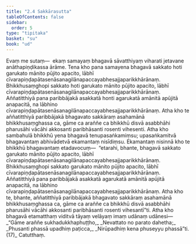 ```yaml
---
title: "2.4 Sakkārasutta"
tableOfContents: false
sidebar:
  order: 5
type: "tipitaka"
basket: "su"
book: "ud"
---
```



<DynamicBreadcrumb />

<Division number="14" book="ud">

<Paragraph number="90" book="ud">
Evaṃ me sutaṃ—  ekaṃ samayaṃ bhagavā sāvatthiyaṃ viharati jetavane anāthapiṇḍikassa ārāme. Tena kho pana samayena bhagavā sakkato hoti garukato mānito pūjito apacito, lābhī cīvarapiṇḍapātasenāsanagilānapaccayabhesajjaparikkhārānaṃ. Bhikkhusaṃghopi sakkato hoti garukato mānito pūjito apacito, lābhī cīvarapiṇḍapātasenāsanagilānapaccayabhesajjaparikkhārānaṃ. Aññatitthiyā pana paribbājakā asakkatā honti agarukatā amānitā apūjitā anapacitā, na lābhino cīvarapiṇḍapātasenāsanagilānapaccayabhesajjaparikkhārānaṃ. Atha kho te aññatitthiyā paribbājakā bhagavato sakkāraṃ asahamānā bhikkhusaṃghassa ca, gāme ca araññe ca bhikkhū disvā asabbhāhi pharusāhi vācāhi akkosanti paribhāsanti rosenti vihesenti.
</Paragraph>

<Paragraph number="91" book="ud">
Atha kho sambahulā bhikkhū yena bhagavā tenupasaṅkamiṃsu; upasaṅkamitvā bhagavantaṃ abhivādetvā ekamantaṃ nisīdiṃsu. Ekamantaṃ nisinnā kho te bhikkhū bhagavantaṃ etadavocuṃ—  “etarahi, bhante, bhagavā sakkato garukato mānito pūjito apacito, lābhī cīvarapiṇḍapātasenāsanagilānapaccayabhesajjaparikkhārānaṃ. Bhikkhusaṃghopi sakkato garukato mānito pūjito apacito, lābhī cīvarapiṇḍapātasenāsanagilānapaccayabhesajjaparikkhārānaṃ. Aññatitthiyā pana paribbājakā asakkatā agarukatā amānitā apūjitā anapacitā, na lābhino cīvarapiṇḍapātasenāsanagilānapaccayabhesajjaparikkhārānaṃ. Atha kho te, bhante, aññatitthiyā paribbājakā bhagavato sakkāraṃ asahamānā bhikkhusaṃghassa ca, gāme ca araññe ca bhikkhū disvā asabbhāhi pharusāhi vācāhi akkosanti paribhāsanti rosenti vihesantī”ti.
</Paragraph>

<Paragraph number="92" book="ud">
Atha kho bhagavā etamatthaṃ viditvā tāyaṃ velāyaṃ imaṃ udānaṃ udānesi—
</Paragraph>

<Paragraph number="93" type="verses" book="ud">
_“Gāme araññe sukhadukkhaphuṭṭho,_  
_Nevattato no parato dahetha;_  
_Phusanti phassā upadhiṃ paṭicca,_  
_Nirūpadhiṃ kena phuseyyu phassā”ti. (17)_  


</Paragraph>
</Division>

<Paragraph number="94" type="center" book="ud">
Catutthaṃ.
</Paragraph>